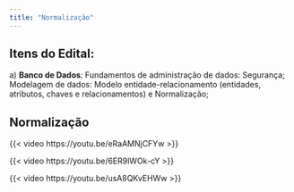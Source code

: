 ```yaml
---
title: "Normalização"
---
```


## Itens do Edital:

a\) **Banco de Dados**: Fundamentos de administração de dados: Segurança; Modelagem de dados: Modelo entidade-relacionamento (entidades, atributos, chaves e relacionamentos) e Normalização;

## Normalização

{{< video https://youtu.be/eRaAMNjCFYw >}}

{{< video https://youtu.be/6ER9lWOk-cY >}}

{{< video https://youtu.be/usA8QKvEHWw >}}
